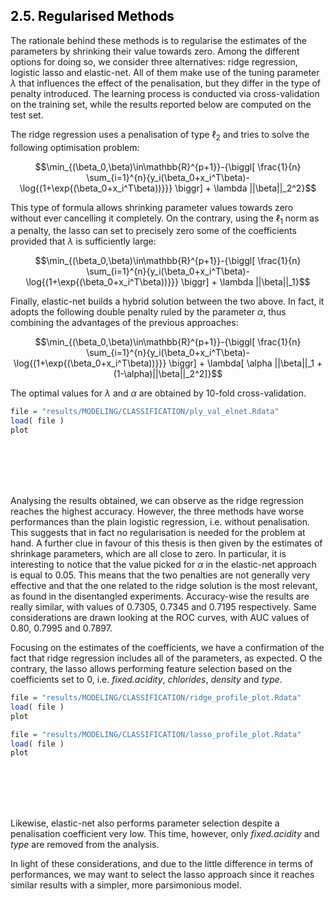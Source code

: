 <h2><a name="25_REGULARISED_METHODS" style="pointer-events: none; cursor: default;" ><font color="black"> 2.5. Regularised Methods</font></a></h2>



The rationale behind these methods is to regularise the estimates of the parameters by shrinking their value towards zero. Among the different options for doing so, we consider three alternatives: ridge regression, logistic lasso and elastic-net. All of them make use of the tuning parameter
$\lambda$  that influences the effect of the penalisation, but they differ in the type of penalty introduced.
The learning process is conducted via cross-validation on the training set, while the results reported below are computed on the test set.

The ridge regression uses a penalisation of type $\ell_2$ and tries to solve the following optimisation problem:

$$\min_{(\beta_0,\beta)\in\mathbb{R}^{p+1}}-{\biggl[
\frac{1}{n} \sum_{i=1}^{n}{y_i(\beta_0+x_i^T\beta)-\log{(1+\exp{(\beta_0+x_i^T\beta))}}}
\biggr] + \lambda ||\beta||_2^2}$$

This type of formula allows shrinking parameter values towards zero without ever cancelling it completely. On the contrary, using the $\ell_1$ norm as a penalty, the lasso can set to precisely zero some of the coefficients provided that $\lambda$ is sufficiently large:
 
$$\min_{(\beta_0,\beta)\in\mathbb{R}^{p+1}}-{\biggl[
\frac{1}{n} \sum_{i=1}^{n}{y_i(\beta_0+x_i^T\beta)-\log{(1+\exp{(\beta_0+x_i^T\beta))}}}
\biggr] + \lambda ||\beta||_1}$$
 
Finally, elastic-net builds a hybrid solution between the two above. In fact, it adopts the following double penalty ruled by the parameter $\alpha$, thus combining the advantages of the previous approaches:

$$\min_{(\beta_0,\beta)\in\mathbb{R}^{p+1}}-{\biggl[
\frac{1}{n} \sum_{i=1}^{n}{y_i(\beta_0+x_i^T\beta)-\log{(1+\exp{(\beta_0+x_i^T\beta))}}}
\biggr] + \lambda[ \alpha ||\beta||_1 + (1-\alpha)||\beta||_2^2]}$$



The optimal values for $\lambda$ and $\alpha$  are obtained by 10-fold cross-validation.

```r

file = "results/MODELING/CLASSIFICATION/ply_val_elnet.Rdata"
load( file )
plot
```

<br></br>
<br></br>

Analysing the results obtained, we can observe as the ridge regression reaches the highest accuracy. However, the three methods have worse performances than the plain logistic regression, i.e. without penalisation.
This suggests that in fact no regularisation is needed for the problem at hand. A further clue in favour of this thesis is then given by the estimates of shrinkage parameters, which are all close to zero. In particular, it is interesting to notice that the value picked for $\alpha$ in the elastic-net approach is equal to 0.05. This means that the two penalties are not generally very effective and that the one related to the ridge solution is the most relevant, as found in the disentangled experiments.
Accuracy-wise the results are really similar, with values of 0.7305, 0.7345 and 0.7195 respectively.
Same considerations are drawn looking at the ROC curves, with AUC values of 0.80, 0.7995 and 0.7897.

Focusing on the estimates of the coefficients, we have a confirmation of the fact that ridge regression includes all of the parameters, as expected. 
O the contrary, the lasso allows performing feature selection based on the coefficients set to 0, i.e. *fixed.acidity*, *chlorides*, *density* and *type*.


```r

file = "results/MODELING/CLASSIFICATION/ridge_profile_plot.Rdata"
load( file )
plot
```

```r

file = "results/MODELING/CLASSIFICATION/lasso_profile_plot.Rdata"
load( file )
plot
```

<br></br>
<br></br>


Likewise, elastic-net also performs parameter selection despite a penalisation coefficient very low. This time, however, only *fixed.acidity* and *type* are removed from the analysis.

In light of these considerations, and due to the little difference in terms of performances, we may want to select the lasso approach since it reaches similar results with a simpler, more parsimonious model.

<br></br>
<br></br>
